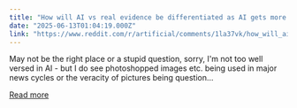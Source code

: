 ```yaml
---
title: "How will AI vs real evidence be differentiated as AI gets more advanced?"
date: "2025-06-13T01:04:19.000Z"
link: "https://www.reddit.com/r/artificial/comments/1la37vk/how_will_ai_vs_real_evidence_be_differentiated_as/"
---
```


May not be the right place or a stupid question, sorry, I'm not too well versed in AI - but I do see photoshopped images etc. being used in major news cycles or the veracity of pictures being question...

[Read more](https://www.reddit.com/r/artificial/comments/1la37vk/how_will_ai_vs_real_evidence_be_differentiated_as/)
